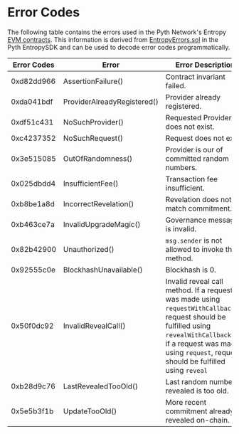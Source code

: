 # Error Codes

The following table contains the errors used in the Pyth Network's Entropy [EVM contracts](https://github.com/pyth-network/pyth-crosschain/blob/d290f4ec47a73636cf77711f5f68c3455bb8a8ca/target_chains/ethereum/contracts/contracts/entropy/Entropy.sol).
This information is derived from [EntropyErrors.sol](https://github.com/pyth-network/pyth-crosschain/blob/d290f4ec47a73636cf77711f5f68c3455bb8a8ca/target_chains/ethereum/entropy_sdk/solidity/EntropyErrors.sol)
in the Pyth EntropySDK and can be used to decode error codes programmatically.

| Error Codes | Error                       | Error Description                                                                                                                                                                                                           |
| ----------- | --------------------------- | --------------------------------------------------------------------------------------------------------------------------------------------------------------------------------------------------------------------------- |
| 0xd82dd966  | AssertionFailure()          | Contract invariant failed.                                                                                                                                                                                                  |
| 0xda041bdf  | ProviderAlreadyRegistered() | Provider already registered.                                                                                                                                                                                                |
| 0xdf51c431  | NoSuchProvider()            | Requested Provider does not exist.                                                                                                                                                                                          |
| 0xc4237352  | NoSuchRequest()             | Request does not exist.                                                                                                                                                                                                     |
| 0x3e515085  | OutOfRandomness()           | Provider is our of committed random numbers.                                                                                                                                                                                |
| 0x025dbdd4  | InsufficientFee()           | Transaction fee insufficient.                                                                                                                                                                                               |
| 0xb8be1a8d  | IncorrectRevelation()       | Revelation does not match commitment.                                                                                                                                                                                       |
| 0xb463ce7a  | InvalidUpgradeMagic()       | Governance message is invalid.                                                                                                                                                                                              |
| 0x82b42900  | Unauthorized()              | `msg.sender` is not allowed to invoke this method.                                                                                                                                                                          |
| 0x92555c0e  | BlockhashUnavailable()      | Blockhash is 0.                                                                                                                                                                                                             |
| 0x50f0dc92  | InvalidRevealCall()         | Invalid reveal call method. If a request was made using `requestWithCallback`, request should be fulfilled using `revealWithCallback`else if a request was made using `request`, request should be fulfilled using `reveal` |
| 0xb28d9c76  | LastRevealedTooOld()        | Last random number revealed is too old.                                                                                                                                                                                     |
| 0x5e5b3f1b  | UpdateTooOld()              | More recent commitment already revealed on-chain.                                                                                                                                                                           |
